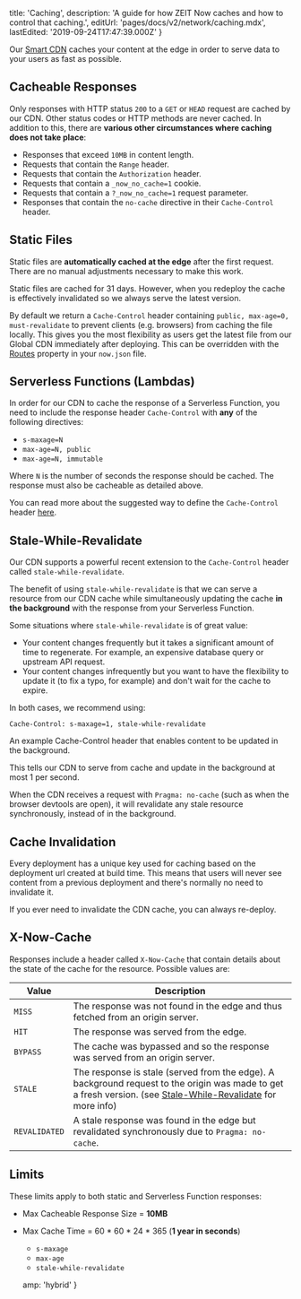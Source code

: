 
  title: 'Caching',
  description:
    'A guide for how ZEIT Now caches and how to control that caching.',
  editUrl: 'pages/docs/v2/network/caching.mdx',
  lastEdited: '2019-09-24T17:47:39.000Z'
}

Our [Smart CDN](/smart-cdn) caches your content at the edge in order to serve data to your users as fast as possible.

## Cacheable Responses

Only responses with HTTP status `200` to a `GET` or `HEAD` request are cached by our CDN. Other status codes or HTTP methods are never cached. In addition to this, there are **various other circumstances where caching does not take place**:

- Responses that exceed `10MB` in content length.
- Requests that contain the `Range` header.
- Requests that contain the `Authorization` header.
- Requests that contain a `_now_no_cache=1` cookie.
- Requests that contain a `?_now_no_cache=1` request parameter.
- Responses that contain the `no-cache` directive in their `Cache-Control` header.

## Static Files

Static files are **automatically cached at the edge** after the first request. There are no manual adjustments necessary to make this work.

Static files are cached for 31 days. However, when you redeploy the cache is effectively invalidated so we always serve the latest version.

By default we return a `Cache-Control` header containing `public, max-age=0, must-revalidate` to prevent clients (e.g. browsers) from caching the file locally. This gives you the most flexibility as users get the latest file from our Global CDN immediately after deploying. This can be overridden with the [Routes](/docs/configuration#routes/headers) property in your `now.json` file.

## Serverless Functions (Lambdas)

In order for our CDN to cache the response of a Serverless Function, you need to include the response header `Cache-Control` with **any** of the following directives:

- `s-maxage=N`
- `max-age=N, public`
- `max-age=N, immutable`

Where `N` is the number of seconds the response should be cached. The response must also be cacheable as detailed above.

You can read more about the suggested way to define the `Cache-Control` header [here](/docs/v2/advanced/concepts/cdn-and-global-distribution/#smart-cdn).

## Stale-While-Revalidate

Our CDN supports a powerful recent extension to the `Cache-Control` header called `stale-while-revalidate`.

The benefit of using `stale-while-revalidate` is that we can serve a resource from our CDN cache while simultaneously updating the cache **in the background** with the response from your Serverless Function.

Some situations where `stale-while-revalidate` is of great value:

- Your content changes frequently but it takes a significant amount of time to regenerate. For example, an expensive database query or upstream API request.
- Your content changes infrequently but you want to have the flexibility to update it (to fix a typo, for example) and don't wait for the cache to expire.

In both cases, we recommend using:

```
Cache-Control: s-maxage=1, stale-while-revalidate
```

<Caption>
  An example <InlineCode>Cache-Control</InlineCode> header that enables content
  to be updated in the background.
</Caption>

This tells our CDN to serve from cache and update in the background at most 1 per second.

When the CDN receives a request with `Pragma: no-cache` (such as when the browser devtools are open), it will revalidate any stale resource synchronously, instead of in the background.

## Cache Invalidation

Every deployment has a unique key used for caching based on the deployment url created at build time. This means that users will never see content from a previous deployment and there's normally no need to invalidate it.

If you ever need to invalidate the CDN cache, you can always re-deploy.

## X-Now-Cache

Responses include a header called `X-Now-Cache` that contain details about the state of the cache for the resource. Possible values are:

| Value         | Description                                                                                                                                                                                                      |
| ------------- | ---------------------------------------------------------------------------------------------------------------------------------------------------------------------------------------------------------------- |
| `MISS`        | The response was not found in the edge and thus fetched from an origin server.                                                                                                                                   |
| `HIT`         | The response was served from the edge.                                                                                                                                                                           |
| `BYPASS`      | The cache was bypassed and so the response was served from an origin server.                                                                                                                                     |
| `STALE`       | The response is stale (served from the edge). A background request to the origin was made to get a fresh version. (see [Stale-While-Revalidate](/docs/v2/network/caching/#stale-while-revalidate) for more info) |
| `REVALIDATED` | A stale response was found in the edge but revalidated synchronously due to `Pragma: no-cache`.                                                                                                                  |

## Limits

These limits apply to both static and Serverless Function responses:

- Max Cacheable Response Size = **10MB**
- Max Cache Time = 60 \* 60 \* 24 \* 365 (**1 year in seconds**)
  - `s-maxage`
  - `max-age`
  - `stale-while-revalidate`


  amp: 'hybrid'
}
